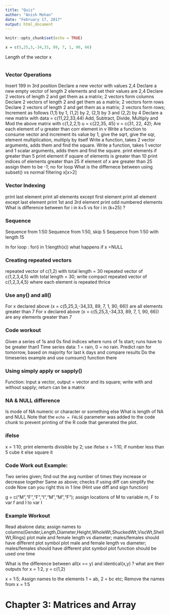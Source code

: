 ```yaml
---
title: "Quiz"
author: "Anish Mohan"
date: "February 17, 2017"
output: html_document
---
```


```r
knitr::opts_chunk$set(echo = TRUE)
```


```r
x = c(5,25,3,-34,33, 89, 7, 1, 90, 66)
```

Length of the vector x
```r
```

### Vector Operations


Insert 199 in 3rd position
Declare a new vector with values 2,4
Declare a new empty vector of length 2 elements and set their values are 2,4
Declare 2 vectors of length 2 and get them as a matrix; 2 vectors form columns
Declare 2 vectors of length 2 and get them as a matrix; 2 vectors form rows
Declare 2 vectors of length 2 and get them as a matrix; 2 vectors form rows; Increment as follows (1,1) by 1, (1,2) by 2, (2,1) by 3 and (2,2) by 4
Declare a new matrix with data = c(11,22,33,44)
Add, Subtract, Divide, Multiply and Mod the above matrix with c(1,2,2,1)
u = c(22,35, 45) v = c(31, 22, 42); Are each element of u greater than corr element in v
Write a function to consume vector and increment its value by 1, give the sqrt, give the sqr, element multiplication, multiply by itself
Write a function, takes 2 vector arguments, adds them and find the square.
Write a function, takes 1 vector and 1 scalar arguments, adds them and find the square.
print elements if greater than 5
print element if  square of elements is greater than 10
print indices of elements greater than 25
if element of x are greater than 25 assign them to be -1; no for loop
What is the differnece between using subset() vs normal filtering x[x>2]


### Vector Indexing
print last element
print all elements except first element
print all element except last element
print 1st and 3rd element
print odd numbered elements
What is difference between for i in k+5 vs for i in (k+25) ?

### Sequence
Sequence from 1:50
Sequence from 1:50, skip 5
Sequence from 1:50 with length 15

In for loop : for(i in 1:length(x)) what happens if x =NULL

### Creating repeated vectors
repeated vector of c(1,2) with total length = 30
repeated vector of c(1,2,3,4,5) with total length = 30; write compact
repeated vector of c(1,2,3,4,5) where each element is repeated thrice

### Use any() and all()
For x declared above (x = c(5,25,3,-34,33, 89, 7, 1, 90, 66)) are all elements greater than 7
For x declared above (x = c(5,25,3,-34,33, 89, 7, 1, 90, 66)) are any elements greater than 7

### Code workout
Given a series of 1s and 0s find indices where runs of 1s start; runs have to be greater than1
Time series data: 1 = rain, 0 = no rain. Predict rain for tomorrow, based on majority for last k days and compare results
Do the timeseries example and use cumsum() function there

### Using simply apply or sapply()
Function: Input a vector, output = vector and its square; write with and without sapply; return can be a matrix

### NA & NULL difference
Is mode of NA numeric or character or something else
What is length of NA and NULL
Note that the `echo = FALSE` parameter was added to the code chunk to prevent printing of the R code that generated the plot.


### ifelse
x = 1:10; print elements divisible by 2; use ifelse
x = 1:10, if number less than 5 cube it else square it

### Code Work out Example:
Two series given; find out the avg number of times they increase or decrease together
Same as above; checks if using diff can simplify the code
Now can you right this in 1 line (Hint use diff and sign function)

g = c("M","F","F","I","M","M","F"); assign locations of M to variable m, F to var f and I to var I

### Example Workout
Read abalone data; assign names to columns(Gender,Length,Diameter,Height,WholeWt,ShuckedWt,ViscWt,ShellWt,Rings)
plot male and female length vs diameter; males/females should have different plot symbol
plot male and female length vs diameter; males/females should have different plot symbol plot function should be used one time


What is the difference between all(x == y) and identical(x,y) ? what are their outputs for x = 1:2, y = c(1,2)

x = 1:5; Assign names to the elements 1 = ab, 2 = bc etc;
Remove the names from x = 1:5


# Chapter 3: Matrices and Array